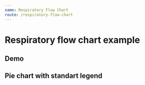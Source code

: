 ```yaml
---
name: Respiratory Flow Chart
route: /respiratory-flow-chart
---
```



# Respiratory flow chart example

## Demo

## Pie chart with standart legend
<Playground>
    <div style={{ width: '300px', height: '400px' }}>
        <RespiratoryFlowChart
            title='Respiratory flow chart'
            height={400}
            colors={['gray', 'orange', 'green']}
            coordinates={ 
                [ 
                    [
                        { x: 0.5, y: 7.5 },
                        { x: 0.7, y: 7.3 },
                        { x: 1.2, y: 7 },
                        { x: 1.3, y: 6.5 },
                        { x: 0.7, y: -2 },
                        { x: 0.3, y: -4 },
                        { x: 0.5, y: 7.5 }
                    ],
                    [
                        { x: 0.5, y: 7.5 },
                        { x: 0.7, y: 7.3 },
                        { x: 1.2, y: 7 },
                        { x: 1.3, y: 6.5 },
                        { x: 0.7, y: -2 },
                        { x: 0.3, y: -4 },
                        { x: 0.5, y: 7.5 }
                    ],
                    [
                        { x: 0.5, y: 7.5 },
                        { x: 0.7, y: 7.3 },
                        { x: 1.2, y: 7 },
                        { x: 1.3, y: 6.5 },
                        { x: 0.7, y: -2 },
                        { x: 0.3, y: -4 },
                        { x: 0.5, y: 7.5 }
                    ]
                ]  
            }
    />
    </div>
</Playground>